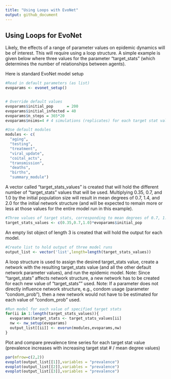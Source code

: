 ```yaml
---
title: "Using Loops with EvoNet"
output: github_document
---
```



## Using Loops for EvoNet
Likely, the effects of a range of parameter values on epidemic dynamics will be of interest. This will require using a loop structure. A simple example is given below where three values for the parameter “target_stats” (which determines the number of relationships between agents).

Here is standard EvoNet model setup
```r
#Read in default parameters (as list)
evoparams <- evonet_setup()    


# Override default values
evoparams$initial_pop      = 200
evoparams$initial_infected = 40
evoparams$n_steps = 365*20
evoparams$nsims=4 # 4 simulations (replicates) for each target stat value

#Use default modules
modules <- c(
  "aging",
  "testing",
  "treatment",
  "viral_update",
  "coital_acts",
  "transmission",
  "deaths",
  "births",
  "summary_module")
```

A vector called "target_stats_values" is created that will hold the different number of
"target_stats" values that will be used.  Multiplying 0.35, 0.7, and 1.0 by the initial population size will result in mean degrees of 0.7, 1.4, and 2.0 for the initial network structure (and will be expected to remain more or less at those values for the entire model run in this example).
```r
#Three values of target stats, corresponding to mean degrees of 0.7, 1.0 and 2.0.
target_stats_values <- c(0.35,0.7,1.0)*evoparams$initial_pop
```

An empty list object of length 3 is created that will hold the output for each model.
```r
#Create list to hold output of three model runs
output_list <- vector('list',length=length(target_stats_values))
```

A loop structure is used to assign the desired target_stats value, create a network with the resulting target_stats value (and all the other default network parameter values), and run the epidemic model. Note: Since "target_stats" affects network structure, a new network has to be created for each new value of "target_stats"" used. 
Note: If a parameter does not directly influence network structure, e.g., condom usage (parameter "condom_prob"), then a new network would not have to be estimated for each value of "condom_prob" used.
```r
#Run model for each value of specified target stats
for(ii in 1:length(target_stats_values)){
  evoparams$target_stats <- target_stats_values[ii] 
  nw <- nw_setup(evoparams)
  output_list[[ii]] <- evorun(modules,evoparams,nw)
}  
```


Plot and compare prevalence time series for each target stat value (prevalence increases with increasing target stat # / mean degree values)
```r
par(mfrow=c(2,2))
evoplot(output_list[[1]],variables = "prevalence")
evoplot(output_list[[2]],variables = "prevalence")
evoplot(output_list[[3]],variables = "prevalence")
```
